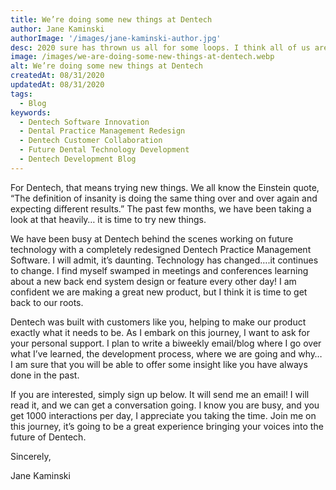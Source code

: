 ```yaml
---
title: We’re doing some new things at Dentech
author: Jane Kaminski
authorImage: '/images/jane-kaminski-author.jpg'
desc: 2020 sure has thrown us all for some loops. I think all of us are stepping back and realizing we need to adapt to this new norm we are moving into; Personally, in our business, and our communities.
image: /images/we-are-doing-some-new-things-at-dentech.webp
alt: We’re doing some new things at Dentech
createdAt: 08/31/2020
updatedAt: 08/31/2020
tags:
  - Blog
keywords:
  - Dentech Software Innovation
  - Dental Practice Management Redesign
  - Dentech Customer Collaboration
  - Future Dental Technology Development
  - Dentech Development Blog
---
```


For Dentech, that means trying new things. We all know the Einstein quote, “The definition of insanity is doing the same thing over and over again and expecting different results.” The past few months, we have been taking a look at that heavily… it is time to try new things.

We have been busy at Dentech behind the scenes working on future technology with a completely redesigned Dentech Practice Management Software. I will admit, it’s daunting. Technology has changed….it continues to change. I find myself swamped in meetings and conferences learning about a new back end system design or feature every other day! I am confident we are making a great new product, but I think it is time to get back to our roots.

Dentech was built with customers like you, helping to make our product exactly what it needs to be. As I embark on this journey, I want to ask for your personal support. I plan to write a biweekly email/blog where I go over what I’ve learned, the development process, where we are going and why… I am sure that you will be able to offer some insight like you have always done in the past.

If you are interested, simply sign up below. It will send me an email! I will read it, and we can get a conversation going. I know you are busy, and you get 1000 interactions per day, I appreciate you taking the time. Join me on this journey, it’s going to be a great experience bringing your voices into the future of Dentech.

Sincerely,

Jane Kaminski

